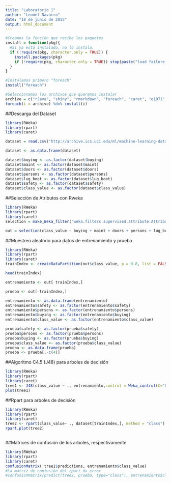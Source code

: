 ```yaml
---
title: "Laboratorio 1"
author: "Leonel Navarro"
date: "18 de junio de 2015"
output: html_document
---
```




```r



#Creamos la función que recibe los paquetes
install = function(pkg){
  #Si ya está instalado, no lo instala.
  if (!require(pkg, character.only = TRUE)) {
    install.packages(pkg)
    if (!require(pkg, character.only = TRUE)) stop(paste("load failure:", pkg))
  }
}

#Instalamos primero "foreach"
install("foreach")

#Seleccionamos los archivos que queremos instalar
archive = c("rJava", "shiny", "rmarkdown", "foreach", "caret", "e1071", "rpart", "tree", "RWeka", "C50","rpart.plot")
foreach(i = archive) %do% install(i)
```

##Descarga del Dataset
```r
library(RWeka)
library(rpart)
library(caret)

dataset = read.csv("http://archive.ics.uci.edu/ml/machine-learning-databases/car/car.data", col.names = c("buying","maint","doors","persons","lug_boot","safety","class_value"),header=TRUE)

dataset <- as.data.frame(dataset)

dataset$buying <- as.factor(dataset$buying)
dataset$maint <- as.factor(dataset$maint)
dataset$doors <- as.factor(dataset$doors)
dataset$persons <- as.factor(dataset$persons)
dataset$lug_boot <- as.factor(dataset$lug_boot)
dataset$safety <- as.factor(dataset$safety)
dataset$class_value <- as.factor(dataset$class_value)

```

##Selección de Atributos con Rweka
```r
library(RWeka)
library(rpart)
library(caret)
selection = make_Weka_filter("weka.filters.supervised.attribute.AttributeSelection")

out = selection(class_value ~ buying + maint + doors + persons + lug_boot + safety, dataset, control = Weka_control(E= "weka.attributeSelection.GainRatioAttributeEval ", S= "weka.attributeSelection.Ranker -T -1.7976931348623157E308 -N 3"))
```

##Muestreo aleatorio para datos de entrenamiento y prueba
```r
library(RWeka)
library(rpart)
library(caret)
trainIndex <- createDataPartition(out$class_value, p = 0.8, list = FALSE,times = 1)

head(trainIndex)

entrenamiento <- out[ trainIndex,]

prueba <- out[-trainIndex,]

entrenamiento <- as.data.frame(entrenamiento)
entrenamiento$safety <- as.factor(entrenamiento$safety)
entrenamiento$persons <- as.factor(entrenamiento$persons)
entrenamiento$buying <- as.factor(entrenamiento$buying)
entrenamiento$class_value <- as.factor(entrenamiento$class_value)

prueba$safety <- as.factor(prueba$safety)
prueba$persons <- as.factor(prueba$persons)
prueba$buying <- as.factor(prueba$buying)
prueba$class_value <- as.factor(prueba$class_value)
prueba <- as.data.frame(prueba)
prueba <- prueba[,-c(4)]
```


##Algoritmo C4.5 (J48) para arboles de decisión
```r
library(RWeka)
library(rpart)
library(caret)
tree1 <- J48(class_value ~ ., entrenamiento,control = Weka_control(C="0.15", M="20"))
plot(tree1)

```

##Rpart para arboles de decisión
```r
library(RWeka)
library(rpart)
library(caret)
tree2 <- rpart(class_value~ ., dataset[trainIndex,], method = "class")
rpart.plot(tree2)



```

##Matrices de confusión de los arboles, respectivamente
```r
library(RWeka)
library(rpart)
library(caret)
confusionMatrix( tree1$predictions, entrenamiento$class_value)
#La matriz de confusión del rpart da error
#confusionMatrix(predict(tree2, prueba, type="class"), entrenamiento$class_value)

```


